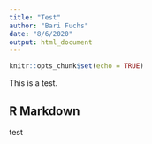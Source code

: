 ```yaml
---
title: "Test"
author: "Bari Fuchs"
date: "8/6/2020"
output: html_document
---
```


```r
knitr::opts_chunk$set(echo = TRUE)

```


This is a test.

## R Markdown
test 
